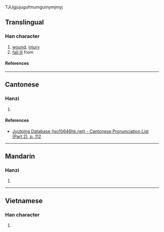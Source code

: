 {{character info/new}}
TJUgjujugufmumgumymjmyj

==Translingual==

===Han character===
{{Han char|rn=64|rad=手|as=03|sn=6|four=55000|canj=QJK|ids=⿰扌丈}}

# [[wound]], [[injury]]
# [[fall ill]] from

====References====
{{Han ref|kx=0417.200|dkj=11795|dj=0764.130|hdz=31829.080|uh=6259}}

----

==Cantonese==

===Hanzi===
{{yue-hanzi|jyut=[[zoeng6]]|y=jeung6}}

# {{defn|lang=yue|sort=手03}}

====References====
* [http://www.iso10646hk.net/jp/document/download.jsp Jyutping Database (iso10646hk.net) - Cantonese Pronunciation List (Part 2), p. 112]

----

==Mandarin==

===Hanzi===
{{cmn-hanzi|pin=[[zhàng]] ([[zhang4]])|wg=chang<sup>4</sup>}}

# {{defn|lang=cmn|sort=手03}}

----

==Vietnamese==

===Han character===
{{vi-readings|rs=手03|reading=rượn}}

# {{defn|lang=vi|sort=手03}}